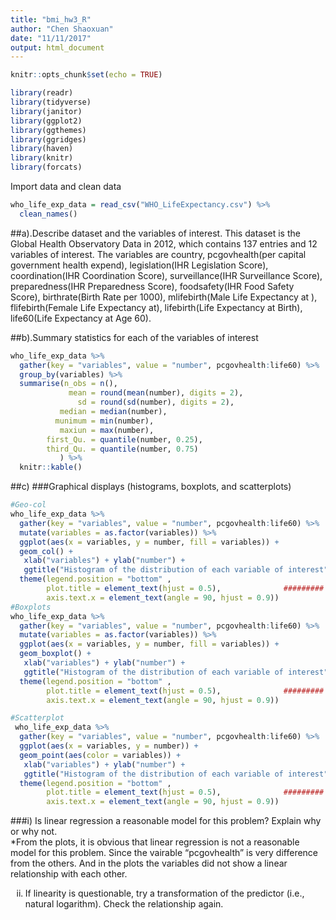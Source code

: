 ```yaml
---
title: "bmi_hw3_R"
author: "Chen Shaoxuan"
date: "11/11/2017"
output: html_document
---
```


```r
knitr::opts_chunk$set(echo = TRUE)
```

```r
library(readr)
library(tidyverse)
library(janitor)
library(ggplot2)
library(ggthemes)
library(ggridges)
library(haven)
library(knitr)
library(forcats)
```
Import data and clean data
```r
who_life_exp_data = read_csv("WHO_LifeExpectancy.csv") %>% 
  clean_names()
```

##a).Describe dataset and the variables of interest.
This dataset is the Global Health Observatory Data in 2012, which contains 137 entries and 12 variables of interest. The variables are country, pcgovhealth(per capital government health expend), legislation(IHR Legislation Score), coordination(IHR Coordination Score), surveillance(IHR Surveillance Score), preparedness(IHR Preparedness Score), foodsafety(IHR Food Safety Score), birthrate(Birth Rate per 1000), mlifebirth(Male Life Expectancy at ), flifebirth(Female Life Expectancy at), lifebirth(Life Expectancy at Birth), life60(Life Expectancy at Age 60).

##b).Summary statistics for each of the variables of interest
```r
who_life_exp_data %>% 
  gather(key = "variables", value = "number", pcgovhealth:life60) %>% 
  group_by(variables) %>% 
  summarise(n_obs = n(),
             mean = round(mean(number), digits = 2),
               sd = round(sd(number), digits = 2),
           median = median(number),
          munimum = min(number),
           maxiun = max(number),
        first_Qu. = quantile(number, 0.25),
        third_Qu. = quantile(number, 0.75)
           ) %>% 
  knitr::kable()
```

##c) 
###Graphical displays (histograms, boxplots, and scatterplots)
```r

#Geo-col
who_life_exp_data %>% 
  gather(key = "variables", value = "number", pcgovhealth:life60) %>% 
  mutate(variables = as.factor(variables)) %>% 
  ggplot(aes(x = variables, y = number, fill = variables)) +
  geom_col() +
   xlab("variables") + ylab("number") +
   ggtitle("Histogram of the distribution of each variable of interest") +
  theme(legend.position = "bottom" ,
        plot.title = element_text(hjust = 0.5),              ######### make the title in the middle 
        axis.text.x = element_text(angle = 90, hjust = 0.9))
#Boxplots
who_life_exp_data %>% 
  gather(key = "variables", value = "number", pcgovhealth:life60) %>% 
  mutate(variables = as.factor(variables)) %>% 
  ggplot(aes(x = variables, y = number, fill = variables)) +
  geom_boxplot() +
   xlab("variables") + ylab("number") +
   ggtitle("Histogram of the distribution of each variable of interest") +
  theme(legend.position = "bottom" ,
        plot.title = element_text(hjust = 0.5),              ######### make the title in the middle 
        axis.text.x = element_text(angle = 90, hjust = 0.9))

#Scatterplot
 who_life_exp_data %>% 
  gather(key = "variables", value = "number", pcgovhealth:life60) %>% 
  ggplot(aes(x = variables, y = number)) +
  geom_point(aes(color = variables)) +
   xlab("variables") + ylab("number") +
   ggtitle("Histogram of the distribution of each variable of interest") +
  theme(legend.position = "bottom" ,
        plot.title = element_text(hjust = 0.5),              ######### make the title in the middle 
        axis.text.x = element_text(angle = 90, hjust = 0.9))
```
###i) Is linear regression a reasonable model for this problem? Explain why or why not.  
   *From the plots, it is obvious that linear regression is not a reasonable model for this problem. Since the vairable "pcgovhealth" is very difference from the others. And in the plots the variables did not show a linear relationship with each other.
   
ii) If linearity is questionable, try a transformation of the predictor (i.e., natural logarithm). Check the relationship again.
